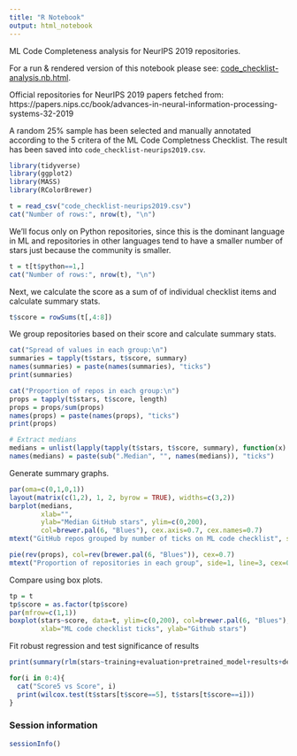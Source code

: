 ```yaml
---
title: "R Notebook"
output: html_notebook
---
```


ML Code Completeness analysis for NeurIPS 2019 repositories. 

For a run & rendered version of this notebook please see: [code_checklist-analysis.nb.html](code_checklist-analysis.nb.html).

Official repositories for NeurIPS 2019 papers fetched from: https://papers.nips.cc/book/advances-in-neural-information-processing-systems-32-2019

A random 25% sample has been selected and manually annotated according to the 5 critera of the ML Code Completness Checklist. The result has been saved into `code_checklist-neurips2019.csv`.

```r
library(tidyverse)
library(ggplot2)
library(MASS)
library(RColorBrewer)

t = read_csv("code_checklist-neurips2019.csv")
cat("Number of rows:", nrow(t), "\n")
```

We'll focus only on Python repositories, since this is the dominant language in ML and repositories in other languages tend to have a smaller number of stars just because the community is smaller. 

```r
t = t[t$python==1,]
cat("Number of rows:", nrow(t), "\n")
```

Next, we calculate the score as a sum of of individual checklist items and calculate summary stats. 

```r
t$score = rowSums(t[,4:8])
```

We group repositories based on their score and calculate summary stats. 

```r

cat("Spread of values in each group:\n")
summaries = tapply(t$stars, t$score, summary)
names(summaries) = paste(names(summaries), "ticks")
print(summaries)

cat("Proportion of repos in each group:\n")
props = tapply(t$stars, t$score, length)
props = props/sum(props)
names(props) = paste(names(props), "ticks")
print(props)

# Extract medians
medians = unlist(lapply(tapply(t$stars, t$score, summary), function(x) x["Median"]))
names(medians) = paste(sub(".Median", "", names(medians)), "ticks")
```

Generate summary graphs. 

```r
par(oma=c(0,1,0,1))
layout(matrix(c(1,2), 1, 2, byrow = TRUE), widths=c(3,2))
barplot(medians, 
        xlab="", 
        ylab="Median GitHub stars", ylim=c(0,200),
        col=brewer.pal(6, "Blues"), cex.axis=0.7, cex.names=0.7)
mtext("GitHub repos grouped by number of ticks on ML code checklist", side=1, line=3, cex=0.8)

pie(rev(props), col=rev(brewer.pal(6, "Blues")), cex=0.7)
mtext("Proportion of repositories in each group", side=1, line=3, cex=0.8)
```

Compare using box plots. 

```r
tp = t
tp$score = as.factor(tp$score)
par(mfrow=c(1,1))
boxplot(stars~score, data=t, ylim=c(0,200), col=brewer.pal(6, "Blues"),
        xlab="ML code checklist ticks", ylab="Github stars")
```

Fit robust regression and test significance of results

```r
print(summary(rlm(stars~training+evaluation+pretrained_model+results+dependencies, data=t)))

for(i in 0:4){
  cat("Score5 vs Score", i)
  print(wilcox.test(t$stars[t$score==5], t$stars[t$score==i]))
}
```

### Session information

```r
sessionInfo()
```
